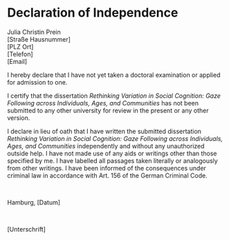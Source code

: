 # Declaration of Independence {-#independence}

Julia Christin Prein \
[Straße Hausnummer] \
[PLZ Ort] \
[Telefon] \
[Email] \

I hereby declare that I have not yet taken a doctoral examination or applied for admission to one. 

I certify that the dissertation *Rethinking Variation in Social Cognition: Gaze Following across Individuals, Ages, and Communities* has not been submitted to any other university for review in the present or any other version. 

I declare in lieu of oath that I have written the submitted dissertation *Rethinking Variation in Social Cognition: Gaze Following across Individuals, Ages, and Communities* independently and without any unauthorized outside help. I have not made use of any aids or writings other than those specified by me. I have labelled all passages taken literally or analogously from other writings. I have been informed of the consequences under criminal law in accordance with Art. 156 of the German Criminal Code.

&nbsp;

Hamburg, [Datum] 

&nbsp; 

[Unterschrift]

